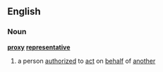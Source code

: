 ==English==
===Noun===
'''[[proxy]] [[representative]]'''
# a person [[authorized]] to [[act]] on [[behalf]] of [[another]]
<!-- but that is just what proxy means by itself -->